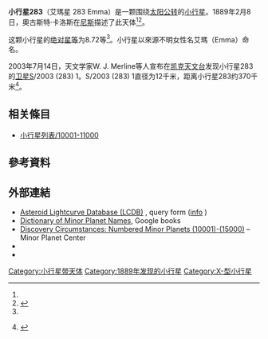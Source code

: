 {{Infobox planet
 | minorplanet     = yes
 | name            = 艾瑪星
 | background      = #D6D6D6
 | image = 
 | image_size      = 
 | caption         =
 | discovery_ref   =  <ref name="MPC-object" />
 | discoverer      = [[奧古斯特·卡洛斯|奧古斯特·卡洛斯]]
 | discovery_site  = [[尼斯|尼斯]]
 | discovered      = 1889年2月8日
 | mpc_name        = 283 艾瑪
 | alt_names       = 283 Emma
 | pronounced      = 
 | named_after     = <ref name="MPC-object" />
 | mp_category     = [[主帶小行星|主帶小行星]] <ref name="MPC-object" /><ref name="jpldata" />
 | orbit_ref       = <ref name="a">[http://ssd.jpl.nasa.gov/sbdb.cgi?sstr=283 283] {{Wayback|url=http://ssd.jpl.nasa.gov/sbdb.cgi?sstr=283 |date=20201204185029 }}，小行星數據庫瀏覽器（JPL Small-Body Database Browser）－[[美国国家航空航天局|美国国家航空航天局]]喷气推进实验室</ref>
 | epoch           = 2018-03-23.0（[[儒略日|JD]] 2458200.5）
 | uncertainty     = 0
 | observation_arc = 
 | aphelion = {{convert|3.496|AU|km|3|abbr=on|lk=out}}
 | perihelion      = {{convert|2.6105690|AU|km|3|abbr=on}}
 | semimajor       = 3.0532690
 | eccentricity    = 0.1449921
 | period          = 5.34[[儒略年|yr]]
 | mean_anomaly    = 237.62958[[度|°]]
 | mean_motion     = {{Deg2DMS|0.18473800|sup=ms}} / day
 | inclination     = 7.97507
 | asc_node        = 304.06053°
 | arg_peri        = 54.35638
 | mean_diameter   = 
 | rotation        = 
 | albedo          =
 | spectral_type   =
 | abs_magnitude   = 8.72<ref name="jpldata" />
}}
'''小行星283'''（艾瑪星 283 Emma）是一颗围绕[[太阳|太阳]][[公转|公转]]的[[小行星|小行星]]。1889年2月8日，奧古斯特·卡洛斯在[[尼斯|尼斯]]描述了此天体<ref name="a" /><ref>{{cite news|title=小行星列表|url=http://cfa-www.harvard.edu/iau/lists/NumberedMPs.txt|accessdate=2018-10-19|newspaper=哈佛大学|archive-date=2008-05-17|archive-url=https://web.archive.org/web/20080517010638/http://cfa-www.harvard.edu/iau/lists/NumberedMPs.txt|dead-url=no}}</ref>。

这颗小行星的[[绝对星等|绝对星等]]为8.72等<ref name="a" />。小行星以來源不明女性名艾瑪（Emma）命名。

2003年7月14日，天文学家W. J. Merline等人宣布在[[凯克天文台|凯克天文台]]发现小行星283的[[小行星卫星|卫星]]S/2003 (283) 1。S/2003 (283) 1直径为12千米，距离小行星283约370千米<ref>
{{Cite web |url=http://cfa-www.harvard.edu/iauc/08100/08165.html |title=S/2003 (283) 1 (Circular No. 8165) |access-date=2011-09-11 |archive-url=https://web.archive.org/web/20060501175845/http://cfa-www.harvard.edu/iauc/08100/08165.html |archive-date=2006-05-01 |dead-url=yes }} {{webarchive|url=https://web.archive.org/web/20060501175845/http://cfa-www.harvard.edu/iauc/08100/08165.html |date=2006-05-01 }}
</ref>。

== 相关條目 ==
*[[小行星列表/10001-11000|小行星列表/10001-11000]]

== 參考資料 ==
{{reflist|refs=

<ref name="jpldata">{{cite web
 |type         = 2018-01-26 last obs.
 |title        = JPL Small-Body Database Browser:283 Emma-283 Emma
 |url          = https://ssd.jpl.nasa.gov/sbdb.cgi?sstr=283
 |publisher    = [[Jet_Propulsion_Laboratory|Jet Propulsion Laboratory]]
 |accessdate   = 28 March 2018
 |archive-date = 2007-02-23
 |archive-url  = https://web.archive.org/web/20070223075408/https://ssd.jpl.nasa.gov/sbdb.cgi?sstr=283
 |dead-url     = no
}}</ref>

<ref name="MPC-object">{{cite web
  |title      = 283 Emma
  |work      = Minor Planet Center
  |url      = https://www.minorplanetcenter.net/db_search/show_object?object_id=283
  |accessdate      = 28 March 2018
  |archive-date      = 2016-03-04
  |archive-url      = https://web.archive.org/web/20160304110157/http://minorplanetcenter.net/db_search/show_object?object_id=283
  |dead-url      = no
  }}</ref>

}}

==  外部連結 ==
* [http://www.minorplanet.info/PHP/lcdbsummaryquery.php Asteroid Lightcurve Database (LCDB)] {{Wayback|url=http://www.minorplanet.info/PHP/lcdbsummaryquery.php |date=20171210173955 }}, query form ([http://www.minorplanet.info/lightcurvedatabase.html info] {{Wayback|url=http://www.minorplanet.info/lightcurvedatabase.html |date=20171216050541 }})
* [https://books.google.com/books?id=aeAg1X7afOoC&pg Dictionary of Minor Planet Names], Google books
* [http://www.minorplanetcenter.net/iau/lists/NumberedMPs010001.html Discovery Circumstances: Numbered Minor Planets (10001)-(15000)] {{Wayback|url=http://www.minorplanetcenter.net/iau/lists/NumberedMPs010001.html |date=20180612162317 }} – Minor Planet Center
* {{AstDys|283}}
* {{JPL small body}}

{{Minor Planet Number|[[小行星282|小行星282]]|[[小行星284|小行星284]]}}
{{小天体}}

[[Category:小行星带天体|Category:小行星带天体]]
[[Category:1889年发现的小行星|Category:1889年发现的小行星]]
[[Category:X-型小行星|Category:X-型小行星]]